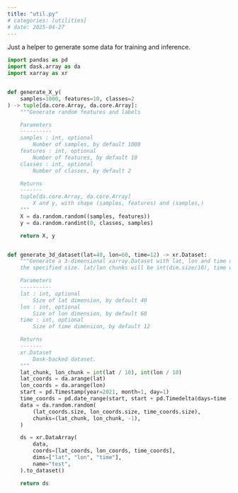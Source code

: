 ```yaml
---
title: "util.py"
# categories: [utilities]
# date: 2025-04-27
---
```


Just a helper to generate some data for training and inference.

```python
import pandas as pd
import dask.array as da
import xarray as xr


def generate_X_y(
    samples=1000, features=10, classes=2
) -> tuple[da.core.Array, da.core.Array]:
    """Generate random features and labels

    Parameters
    ----------
    samples : int, optional
        Number of samples, by default 1000
    features : int, optional
        Number of features, by default 10
    classes : int, optional
        Number of classes, by default 2

    Returns
    -------
    tuple[da.core.Array, da.core.Array]
        X and y, with shape (samples, features) and (samples,)
    """
    X = da.random.random((samples, features))
    y = da.random.randint(0, classes, samples)

    return X, y


def generate_3d_dataset(lat=40, lon=60, time=12) -> xr.Dataset:
    """Generate a 3-dimensional xarray.Dataset with lat, lon and time dimensions of
    the specified size. lat/lon chunks will be int(dim.size/10), time will be a single chunk (-1)

    Parameters
    ----------
    lat : int, optional
        Size of lat dimension, by default 40
    lon : int, optional
        Size of lon dimension, by default 60
    time : int, optional
        Size of time dimension, by default 12

    Returns
    -------
    xr.Dataset
        Dask-backed dataset.
    """
    lat_chunk, lon_chunk = int(lat / 10), int(lon / 10)
    lat_coords = da.arange(lat)
    lon_coords = da.arange(lon)
    start = pd.Timestamp(year=2021, month=1, day=1)
    time_coords = pd.date_range(start, start + pd.Timedelta(days=time - 1), freq="1D")
    data = da.random.random(
        (lat_coords.size, lon_coords.size, time_coords.size),
        chunks=(lat_chunk, lon_chunk, -1),
    )

    ds = xr.DataArray(
        data,
        coords=[lat_coords, lon_coords, time_coords],
        dims=["lat", "lon", "time"],
        name="test",
    ).to_dataset()

    return ds
```
